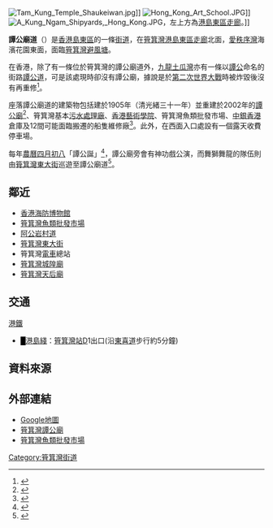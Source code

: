 {{Infobox Hong Kong Street
|   中文街道名稱 =  譚公廟道
|   英文街道名稱 =  Tam Kung Temple Road
|   圖片         =  File:Tam Kung Temple, Shau Kei Wan, Hong Kong.JPG
|   圖片說明     = 東喜道轉入譚公廟道，右上方為[[港島東區走廊|港島東區走廊]]
|   隸屬幹線     = 
|   路段總長度   = 0.45
|   車速限制     = 
|   行車線數量   = 單線單程
|   所在地區     = [[東區_(香港)|東區]][[筲箕灣|筲箕灣]]
|   起點         = [[阿公岩村道|阿公岩村道]]/[[東喜道|東喜道]]
|   終點         = [[阿公岩村道|阿公岩村道]]/-{[[阿公岩村里|阿公岩村里]]}-
|   道路命名日期 = 
|   命名文件     =  
|   道路動工日期 =  
|   道路興建計劃 =  
|   道路舊名資料 =  
|   通車日期     = 
}}
[[File:Tam_Kung_Temple_Shaukeiwan.jpg|thumb]]]]
[[File:Hong_Kong_Art_School.JPG|thumb]]]]
[[File:A_Kung_Ngam_Shipyards,_Hong_Kong.JPG|thumb]]，左上方為[[港島東區走廊|港島東區走廊]]。]]

'''譚公廟道'''（{{lang-en|Tam Kung Temple Road}}）是[[香港島|香港島]][[東區_(香港)|東區]]的一條[[街道|街道]]，在[[筲箕灣|筲箕灣]][[港島東區走廊|港島東區走廊]]北面，[[愛秩序灣|愛秩序灣]]海濱花園東面，面臨[[筲箕灣避風塘|筲箕灣避風塘]]。

在香港，除了有一條位於筲箕灣的譚公廟道外，[[九龍|九龍]][[土瓜灣|土瓜灣]]亦有一條以[[譚峭|譚公]]命名的街路[[譚公道|譚公道]]，可是該處現時卻沒有譚公廟，據說是於[[香港保衛戰|第二次世界大戰]]時被炸毀後沒有再重修<ref>{{cite web|url=http://www.eastweek.com.hk/index.php?aid=920|title=童顏不老 譚公|last=麥玲玲|first=|coauthors=|date=2009-03-11|publisher=東周刊 289期|accessdate=2011-03-05|archive-date=2011-12-20|archive-url=https://web.archive.org/web/20111220075929/http://eastweek.com.hk/index.php?aid=920|dead-url=no}}</ref>。

座落譚公廟道的建築物包括建於1905年（清光緒三十一年）並重建於2002年的[[筲箕灣譚公廟|譚公廟]]<ref>{{cite web|url=http://www.acchk.org/tc/travel.php#travel4|title=文化旅游之四：譚公誕|last=|first=|coauthors=|date=|publisher=香港中華文化總會網站|accessdate=2011-02-17|deadurl=yes|archiveurl=https://web.archive.org/web/20091221074427/http://www.acchk.org/tc/travel.php#travel4|archivedate=2009-12-21}}</ref>、筲箕灣基本[[渠務署|污水處理廠]]、[[香港藝術學院|香港藝術學院]]、筲箕灣魚類批發市場、[[中銀香港|中銀香港]]倉庫及12間可能面臨搬遷的船隻維修廠<ref>{{cite news | title = 海濱長廊延伸 逼走船廠 | date = 2010-05-98 | url = http://orientaldaily.on.cc/cnt/news/20100508/00176_016.html | work = 東方日報 | accessdate = 2011-03-05 | archive-date = 2010-06-12 | archive-url = https://web.archive.org/web/20100612101214/http://orientaldaily.on.cc/cnt/news/20100508/00176_016.html | dead-url = no }}</ref>。此外，在西面入口處設有一個露天收費停車場。  

每年[[農曆|農曆]][[四月初八|四月初八]]「譚公誕」<ref>{{cite web|url=http://www.discoverhongkong.com/tc/events/festival-birthday-tamkung.html|title=譚公誕|last=|first=|coauthors=|date=2011-02-11|publisher=香港旅遊發展局|accessdate=2011-03-05|archive-date=2010-04-12|archive-url=https://web.archive.org/web/20100412141726/http://www.discoverhongkong.com/tc/events/festival-birthday-tamkung.html|dead-url=no}}</ref>，譚公廟旁會有神功戲公演，而舞獅舞龍的隊伍則由[[筲箕灣東大街|筲箕灣東大街]]巡遊至譚公廟道<ref>{{cite news| title =廟會申列非物質文化遺產 譚公誕首演海上夜光飄色| date =2010-05-14| url =http://www.hkcd.com.hk/content/2010-05/14/content_2524050.htm| work =香港商報| accessdate =2011-03-05}}{{dead link|date=2018年4月 |bot=InternetArchiveBot |fix-attempted=yes }}</ref>。

==鄰近==
* [[香港海防博物館|香港海防博物館]]
* [[筲箕灣魚類批發市場|筲箕灣魚類批發市場]]
* [[阿公岩村道|阿公岩村道]]
* [[筲箕灣東大街|筲箕灣東大街]]
* 筲箕灣[[電車|電車]]總站
* [[筲箕灣城隍廟|筲箕灣城隍廟]]
* [[筲箕灣天后廟|筲箕灣天后廟]]

==交通==
;[[港鐵|港鐵]]
*<font color="{{港島綫色彩}}">█</font>[[港島綫|港島綫]]：[[筲箕灣站|筲箕灣站]]D1出口(沿[[東喜道|東喜道]]步行約5分鐘)

==資料來源==
{{Reflist}}

==外部連結==
* [http://maps.google.com.hk/maps?hl=zh-TW&safe=off&client=firefox-a&rls=org.mozilla:zh-TW:official&q=%22%E8%AD%9A%E5%85%AC%E5%BB%9F%E9%81%93%22+HK&um=1&ie=UTF-8&hq=&hnear=%E8%AD%9A%E5%85%AC%E5%BB%9F%E9%81%93&gl=hk&ei=RPhcTc7zCob6cNKrkI8K&sa=X&oi=geocode_result&ct=title&resnum=1&ved=0CBcQ8gEwAA Google地圖]
* [http://www.fso-createhk.gov.hk/chi/lib/locations_search_details.cfm?file_no=01485&type=1 筲箕灣譚公廟]{{dead link|date=2018年4月 |bot=InternetArchiveBot |fix-attempted=yes }} 
* [http://www.fso-createhk.gov.hk/chi/lib/locations_search_details.cfm?type=1&File_No=01331 筲箕灣魚類批發市場]{{dead link|date=2018年4月 |bot=InternetArchiveBot |fix-attempted=yes }} 

[[Category:筲箕灣街道|Category:筲箕灣街道]]